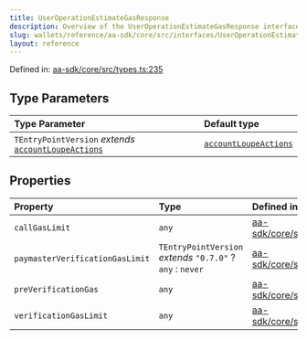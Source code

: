 ```yaml
---
title: UserOperationEstimateGasResponse
description: Overview of the UserOperationEstimateGasResponse interface
slug: wallets/reference/aa-sdk/core/src/interfaces/UserOperationEstimateGasResponse
layout: reference
---
```


Defined in: [aa-sdk/core/src/types.ts:235](https://github.com/alchemyplatform/aa-sdk/blob/923a52171f7246172caf350853843e6680197da9/aa-sdk/core/src/types.ts#L235)

## Type Parameters

| Type Parameter                                                                                                             | Default type                                                                                |
| :------------------------------------------------------------------------------------------------------------------------- | :------------------------------------------------------------------------------------------ |
| `TEntryPointVersion` _extends_ [`accountLoupeActions`](../../../../account-kit/core/src/variables/accountLoupeActions.mdx) | [`accountLoupeActions`](../../../../account-kit/core/src/variables/accountLoupeActions.mdx) |

## Properties

| Property                                                                 | Type                                                       | Defined in                                                                                                                                            |
| :----------------------------------------------------------------------- | :--------------------------------------------------------- | :---------------------------------------------------------------------------------------------------------------------------------------------------- |
| <a id="callgaslimit" /> `callGasLimit`                                   | `any`                                                      | [aa-sdk/core/src/types.ts:243](https://github.com/alchemyplatform/aa-sdk/blob/923a52171f7246172caf350853843e6680197da9/aa-sdk/core/src/types.ts#L243) |
| <a id="paymasterverificationgaslimit" /> `paymasterVerificationGasLimit` | `TEntryPointVersion` _extends_ `"0.7.0"` ? `any` : `never` | [aa-sdk/core/src/types.ts:249](https://github.com/alchemyplatform/aa-sdk/blob/923a52171f7246172caf350853843e6680197da9/aa-sdk/core/src/types.ts#L249) |
| <a id="preverificationgas" /> `preVerificationGas`                       | `any`                                                      | [aa-sdk/core/src/types.ts:239](https://github.com/alchemyplatform/aa-sdk/blob/923a52171f7246172caf350853843e6680197da9/aa-sdk/core/src/types.ts#L239) |
| <a id="verificationgaslimit" /> `verificationGasLimit`                   | `any`                                                      | [aa-sdk/core/src/types.ts:241](https://github.com/alchemyplatform/aa-sdk/blob/923a52171f7246172caf350853843e6680197da9/aa-sdk/core/src/types.ts#L241) |
